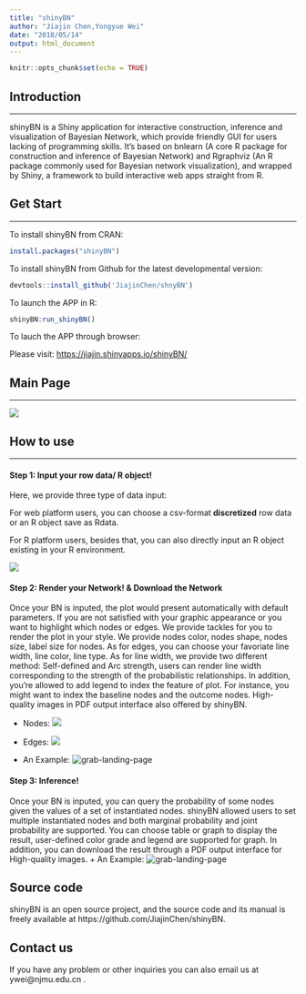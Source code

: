 ---
title: "shinyBN"
author: "Jiajin Chen,Yongyue Wei"
date: "2018/05/14"
output: html_document
---

```{r setup, include=FALSE}
knitr::opts_chunk$set(echo = TRUE)
```

## Introduction
___
shinyBN is a Shiny application for interactive construction, inference and visualization of Bayesian Network, which provide friendly GUI for users lacking of programming skills. It's based on bnlearn (A core R package for construction and inference of Bayesian Network) and Rgraphviz (An R package commonly used for Bayesian network visualization), and wrapped by Shiny, a framework to build interactive web apps straight from R. 

## Get Start
___
To install shinyBN from CRAN:
```{r,eval = FALSE}
install.packages("shinyBN")
```

To install shinyBN from Github for the latest developmental version:
```{r,eval = FALSE}
devtools::install_github('JiajinChen/shnyBN')
```

To launch the APP in R:
```{r,eval = FALSE}
shinyBN:run_shinyBN()
```

To lauch the APP through browser:

Please visit: [https://jiajin.shinyapps.io/shinyBN/](https://jiajin.shinyapps.io/shinyBN/)

## Main Page
___

<img src="https://github.com/JiajinChen/shinyBN/blob/master/inst/images/Main%20Page.png?raw=true"/>


## How to use
___
#### **Step 1: Input your row data/ R object!**

Here, we provide three type of data input:

For web platform users, you can choose a csv-format **discretized** row data or an R object save as Rdata. 

For R platform users, besides that, you can also directly input an R object existing in your R environment.

  <img src="https://github.com/JiajinChen/shinyBN/blob/master/inst/images/Step%201.png?raw=true"/>
   
#### **Step 2: Render your Network! & Download the Network**

Once your BN is inputed, the plot would present automatically with default parameters. If you are not satisfied with your graphic appearance or you want to highlight which nodes or edges. We provide tackles for you to render the plot in your style. We provide nodes color, nodes shape, nodes size, label size for nodes. As for edges, you can choose your favoriate line width, line color, line type. As for line width, we provide two different method: Self-defined and Arc strength, users can render line width corresponding to the strength of the probabilistic relationships. In addition, you're allowed to add legend to index the feature of plot. For instance, you might want to index the baseline nodes and the outcome nodes. High-quality images in PDF output interface also offered by shinyBN.

  + Nodes:
  <img src="https://github.com/JiajinChen/shinyBN/blob/master/inst/images/Node%20Render.png?raw=true"/>
  
  + Edges:
  <img src="https://github.com/JiajinChen/shinyBN/blob/master/inst/images/Edge%20Render.png?raw=true"/>
  
  + An Example:
  ![grab-landing-page](https://github.com/JiajinChen/shinyBN/blob/master/inst/GIF/Render1280.gif?v=9ad8eed7)
  
#### **Step 3: Inference!**

Once your BN is inputed, you can query the probability of some nodes given the values of a set of instantiated nodes. shinyBN allowed users to set multiple instantiated nodes and both marginal probability and joint probability are supported. You can choose table or graph to display the result, user-defined color grade and legend are supported for graph. In addition, you can download the result through a PDF output interface for High-quality images.
  + An Example:
  ![grab-landing-page](https://github.com/JiajinChen/shinyBN/blob/master/inst/GIF/Inference1280.gif?v=9ad8eed7)

## Source code

shinyBN is an open source project, and the source code and its manual is freely available at https://github.com/JiajinChen/shinyBN.

## Contact us

If you have any problem or other inquiries you can also email us at ywei@njmu.edu.cn .

